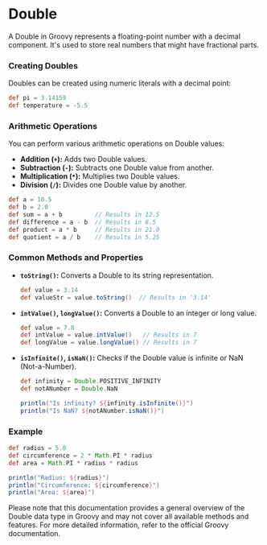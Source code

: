 # Double

A Double in Groovy represents a floating-point number with a decimal component. It's used to store real numbers that might have fractional parts.

### Creating Doubles

Doubles can be created using numeric literals with a decimal point:

```groovy
def pi = 3.14159
def temperature = -5.5
```

### Arithmetic Operations

You can perform various arithmetic operations on Double values:

- **Addition (`+`):** Adds two Double values.
- **Subtraction (`-`):** Subtracts one Double value from another.
- **Multiplication (`*`):** Multiplies two Double values.
- **Division (`/`):** Divides one Double value by another.

```groovy
def a = 10.5
def b = 2.0
def sum = a + b         // Results in 12.5
def difference = a - b  // Results in 8.5
def product = a * b     // Results in 21.0
def quotient = a / b    // Results in 5.25
```

### Common Methods and Properties

- **`toString()`:** Converts a Double to its string representation.

  ```groovy
  def value = 3.14
  def valueStr = value.toString()  // Results in '3.14'
  ```

- **`intValue()`, `longValue()`:** Converts a Double to an integer or long value.

  ```groovy
  def value = 7.8
  def intValue = value.intValue()   // Results in 7
  def longValue = value.longValue() // Results in 7
  ```

- **`isInfinite()`, `isNaN()`:** Checks if the Double value is infinite or NaN (Not-a-Number).

  ```groovy
  def infinity = Double.POSITIVE_INFINITY
  def notANumber = Double.NaN

  println("Is infinity? ${infinity.isInfinite()}")
  println("Is NaN? ${notANumber.isNaN()}")
  ```

### Example

```groovy
def radius = 5.0
def circumference = 2 * Math.PI * radius
def area = Math.PI * radius * radius

println("Radius: ${radius}")
println("Circumference: ${circumference}")
println("Area: ${area}")
```

Please note that this documentation provides a general overview of the Double data type in Groovy and may not cover all available methods and features. For more detailed information, refer to the official Groovy documentation.
